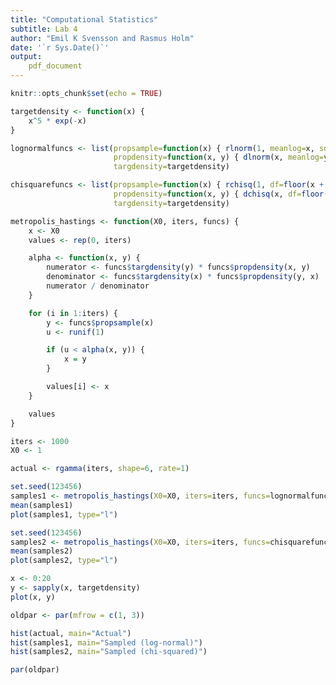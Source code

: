 ```yaml
---
title: "Computational Statistics"
subtitle: Lab 4
author: "Emil K Svensson and Rasmus Holm"
date: '`r Sys.Date()`'
output:
    pdf_document
---
```


```r
knitr::opts_chunk$set(echo = TRUE)
```

```r
targetdensity <- function(x) {
    x^5 * exp(-x)
}

lognormalfuncs <- list(propsample=function(x) { rlnorm(1, meanlog=x, sdlog=1) },
                       propdensity=function(x, y) { dlnorm(x, meanlog=y, sdlog=1) },
                       targdensity=targetdensity)

chisquarefuncs <- list(propsample=function(x) { rchisq(1, df=floor(x + 1)) },
                       propdensity=function(x, y) { dchisq(x, df=floor(y + 1)) },
                       targdensity=targetdensity)

metropolis_hastings <- function(X0, iters, funcs) {
    x <- X0
    values <- rep(0, iters)

    alpha <- function(x, y) {
        numerator <- funcs$targdensity(y) * funcs$propdensity(x, y)
        denominator <- funcs$targdensity(x) * funcs$propdensity(y, x)
        numerator / denominator
    }

    for (i in 1:iters) {
        y <- funcs$propsample(x)
        u <- runif(1)

        if (u < alpha(x, y)) {
            x = y
        }

        values[i] <- x
    }

    values
}

iters <- 1000
X0 <- 1

actual <- rgamma(iters, shape=6, rate=1)
```

```r
set.seed(123456)
samples1 <- metropolis_hastings(X0=X0, iters=iters, funcs=lognormalfuncs)
mean(samples1)
plot(samples1, type="l")
```

```r
set.seed(123456)
samples2 <- metropolis_hastings(X0=X0, iters=iters, funcs=chisquarefuncs)
mean(samples2)
plot(samples2, type="l")
```

```r
x <- 0:20
y <- sapply(x, targetdensity)
plot(x, y)
```

```r
oldpar <- par(mfrow = c(1, 3))

hist(actual, main="Actual")
hist(samples1, main="Sampled (log-normal)")
hist(samples2, main="Sampled (chi-squared)")
```

```r
par(oldpar)
```
